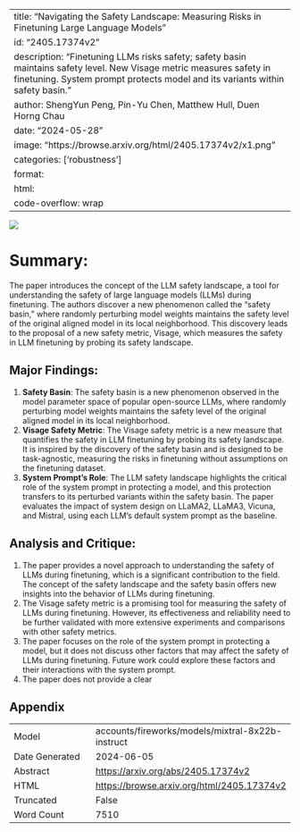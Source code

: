
---
title: "Navigating the Safety Landscape: Measuring Risks in Finetuning Large Language Models"
id: "2405.17374v2"
description: "Finetuning LLMs risks safety; safety basin maintains safety level. New Visage metric measures safety in finetuning. System prompt protects model and its variants within safety basin."
author: ShengYun Peng, Pin-Yu Chen, Matthew Hull, Duen Horng Chau
date: "2024-05-28"
image: "https://browse.arxiv.org/html/2405.17374v2/x1.png"
categories: ['robustness']
format:
  html:
    code-overflow: wrap
---

![](https://browse.arxiv.org/html/2405.17374v2/x1.png)

# Summary:

The paper introduces the concept of the LLM safety landscape, a tool for understanding the safety of large language models (LLMs) during finetuning. The authors discover a new phenomenon called the "safety basin," where randomly perturbing model weights maintains the safety level of the original aligned model in its local neighborhood. This discovery leads to the proposal of a new safety metric, Visage, which measures the safety in LLM finetuning by probing its safety landscape.

## Major Findings:

1. **Safety Basin**: The safety basin is a new phenomenon observed in the model parameter space of popular open-source LLMs, where randomly perturbing model weights maintains the safety level of the original aligned model in its local neighborhood.
2. **Visage Safety Metric**: The Visage safety metric is a new measure that quantifies the safety in LLM finetuning by probing its safety landscape. It is inspired by the discovery of the safety basin and is designed to be task-agnostic, measuring the risks in finetuning without assumptions on the finetuning dataset.
3. **System Prompt's Role**: The LLM safety landscape highlights the critical role of the system prompt in protecting a model, and this protection transfers to its perturbed variants within the safety basin. The paper evaluates the impact of system design on LLaMA2, LLaMA3, Vicuna, and Mistral, using each LLM's default system prompt as the baseline.

## Analysis and Critique:

1. The paper provides a novel approach to understanding the safety of LLMs during finetuning, which is a significant contribution to the field. The concept of the safety landscape and the safety basin offers new insights into the behavior of LLMs during finetuning.
2. The Visage safety metric is a promising tool for measuring the safety of LLMs during finetuning. However, its effectiveness and reliability need to be further validated with more extensive experiments and comparisons with other safety metrics.
3. The paper focuses on the role of the system prompt in protecting a model, but it does not discuss other factors that may affect the safety of LLMs during finetuning. Future work could explore these factors and their interactions with the system prompt.
4. The paper does not provide a clear

## Appendix

|          |          |
|----------|----------|
| Model     | accounts/fireworks/models/mixtral-8x22b-instruct       |
| Date Generated     | 2024-06-05       |
| Abstract | [https://arxiv.org/abs/2405.17374v2](https://arxiv.org/abs/2405.17374v2)        |
| HTML     | [https://browse.arxiv.org/html/2405.17374v2](https://browse.arxiv.org/html/2405.17374v2)       |
| Truncated       | False       |
| Word Count       | 7510       |